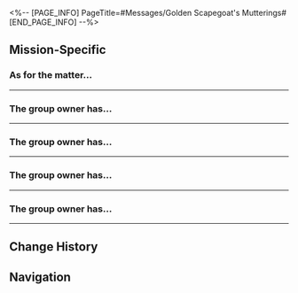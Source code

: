 <%-- [PAGE_INFO]
PageTitle=#Messages/Golden Scapegoat's Mutterings#
[END_PAGE_INFO] --%>
{{Messages Infobox
|id           = 180
|image        = NPC Golden Scapegoat's Mutterings Icon.png
|type         = Group
|participants = [[Evoccultic Disciple]]; [[Light-Hunter]]
|faction      = Others
}}

==Mission-Specific==
===As for the matter...===
{{Messages
|start_condition = 
|text =
:'''Evoccultic Disciple:''' As for the matter of the Golden Scapegoat, let's discuss it here!
:'''Evoccultic Disciple:''' The group owner is the scholar senior I have great respect for, she
:{{DIcon|Warning}} The group owner has muted all members
:'''Light-Hunter:''' Enough with the flattery
:'''Light-Hunter:''' Let's wait until we've accumulated some new discoveries before discussing further. Based on the pace before, it'll probably be promising once you've collected 4 more goat heads
:'''Light-Hunter:''' Oh, right
:'''Light-Hunter:''' Posting here some headcanons Avilius came up with. It's actually quite entertaining
:'''Light-Hunter:''' "In the distant Era Creatura, at the dawn of creation, the world was brand-new. Back then, many things had no names, and people relied solely on pointing: Sheep were not necessarily sheep, and humans were not necessarily human. At that time, there may not have even been fire &mdash; people ate raw flesh, and in their brutality, might even have resorted to cannibalism. Later, a hero or a heroine stole the Coreflame from the Titans, who had no such intention to give fire &mdash; thus, those who feared fire became sheep, and those who did not become human. But this hero remembered that, in the past, there was no difference between humans and sheep. So they wore a sheep mask ever after, as a punishment for creating a divide between shepherd and sheep, even though they brought civilization to humanity. In nightmares deep in the night, he or she has become darkness itself, endlessly pursuing and hunting themselves."
:'''Light-Hunter:''' Surprisingly profound, don't you think?
}}
----

===The group owner has...===
{{Messages
|start_condition = 
|text =
:{{DIcon|Warning}} The group owner has muted all members
:'''Light-Hunter:''' You should have 8 goat heads by now. I've just completed 3 new sections of analyses on my end, so I'm slower than you, but I'll catch up soon (actually, the recent goat heads contain more than 1 segment that can be deciphered)
:'''Light-Hunter:''' Anyway, here you go
:{{DIcon|Warning}} Attachment ''Golden Scapegoat's Mutterings 2'' has been received
:'''Light-Hunter:''' Here's another of Avilius' headcanons. I think he should give literature serious thought instead of mysticism
:'''Light-Hunter:''' "When the black tide first appeared in the world, people were deeply terrified. They had been shepherds for so long that they had forgotten they, too, could be hunted and slaughtered like sheep. At the end of the Era Chrysea, humanity faced an unprecedented, all-encompassing defeat. The old heroes had died, while new heroes had yet to be born. Everything was in disarray, and all hope seemed lost. The once-thriving civilization now cast a vast shadow, and those with ambition could only chew on an ashen, bitter fate with decaying, cavity-ridden teeth."
}}
----

===The group owner has...===
{{Messages
|start_condition = 
|text =
:{{DIcon|Warning}} The group owner has muted all members
:'''Light-Hunter:''' Did you get 12 goat heads already? My output is still 3 sections. And as you can see, it's from an even earlier batch
:'''Light-Hunter:''' But no matter, I will make up for it. I'll try to surpass you in total count
:{{DIcon|Warning}} Attachment ''Golden Scapegoat's Mutterings 3'' has been received
:'''Light-Hunter:''' As usual, the following is Avilius' free-association
:'''Light-Hunter:''' "Neither humans nor Titans can exist independently of the world itself. The past imprints itself upon the future, acting as both the foundation and the constraint of all things. As these constraints multiply, humans grow further and further from the Titans they were once close to... eventually forgetting the past, unaware that both sides could be subject to a higher destiny. If we interpret it this way, then the roles of shepherd and sheep could apply to any of us &mdash; they could even be one and the same (just as hinted in the opening passage!)"
}}
----

===The group owner has...===
{{Messages
|start_condition = 
|text =
:{{DIcon|Warning}} The group owner has muted all members
:'''Light-Hunter:''' Like I said before, this is to make up for the missed progress
:'''Light-Hunter:''' I feel like the more we discover, the less we know
:'''Light-Hunter:''' There are 8 sections this time. I'll send you in 2 documents
:{{DIcon|Warning}} Attachment ''Golden Scapegoat's Mutterings 4'' has been received
:{{DIcon|Warning}} Attachment ''Golden Scapegoat's Mutterings 5'' has been received
:'''Light-Hunter:''' Also, what you just completed should be the final challenge that we know of
:'''Light-Hunter:''' Avilius will pass you the information extracted from it later (oh right, he's been learning how to assist me lately)
:'''Light-Hunter:''' Ah
:'''Light-Hunter:''' If I unmute him, he'll spam this chat up again
:'''Light-Hunter:''' You know what? Since it's the last one, it should be fine if you look for Avilius yourself. He's much quieter in person
:'''Light-Hunter:''' But personally, after we're done, it's best not to engage him in playing conspiracy games even if this research is valuable
:'''Light-Hunter:''' It seems none of us would figure out what exactly happened in history long past
}}
----

===The group owner has...===
{{Messages
|start_condition = 
|text =
:{{DIcon|Warning}} The group owner has disabled mute for all members
:'''Evoccultic Disciple:''' Listen to this, this experiment really worked!
:'''Evoccultic Disciple:''' I dreamed I was trapped in a prison, completely sealed off with no light at all &mdash; I could only feel the rough shape of the cell. I searched everywhere for a source of light and finally struck pieces of metal together to create a spark. But to my surprise, the whole room went up in flames with a loud "whoosh," and it startled me awake!
:'''Light-Hunter:''' ...
:'''Light-Hunter:''' Just drop it
:'''Light-Hunter:''' That which one thinks about during the day is what one dream about at night
:'''Light-Hunter:''' Nothing more
:'''Evoccultic Disciple:''' I respectfully disagree, dear teach
:'''Evoccultic Disciple:''' Who's to say our adventures are not the dreams of a certain Titan?
:'''Evoccultic Disciple:''' However... Out of the two hypotheses "Humans evolved from Titans" and "Humans are dreamed up by Titans..." which is more likely? This calls for a new experiment to be designed!
:{{DIcon|Warning}} The group owner has muted all members
:'''Light-Hunter:''' Quit it with the conspiracy theory
:'''Light-Hunter:''' Like I said, it seems no one could know what exactly happened in history long past
:'''Light-Hunter:''' Dreams are too subjective and are not evidence
:'''Light-Hunter:''' If you want to design a new experiment, then its method of proof needs to be more objective
:'''Light-Hunter:''' However
:'''Light-Hunter:''' Don't get ahead of yourself
:'''Light-Hunter:''' This world might be seeing new changes soon
:'''Light-Hunter:''' When that time comes, the text that we aren't able to decipher might reveal its true meaning
}}
----

==Change History==
{{Change History|3.0}}

==Navigation==
{{Messages Navbox}}